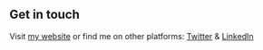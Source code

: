 ## Get in touch

Visit [my website](https://subhamgcon.github.io) or find me on other platforms: [Twitter](https://www.twitter.com/subhamstwt) & [LinkedIn](https://www.linkedin.com/in/subhamgcon/)
